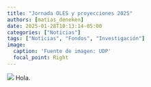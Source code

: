 ```yaml
---
title: "Jornada OLES y proyecciones 2025"
authors: [matias_deneken]
date: 2025-01-28T10:13:14-05:00
categories: ["Noticias"]
tags: ["Noticias", "Fondos", "Investigación"]
image:
  caption: 'Fuente de imagen: UDP'
  focal_point: Right
---
```




![](featured.jpg)
Hola.

